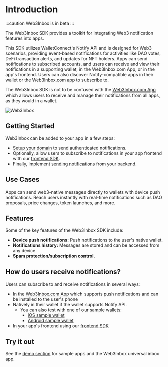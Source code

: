 
# Introduction

:::caution
Web3Inbox is in beta
:::

The Web3Inbox SDK provides a toolkit for integrating Web3 notification features into apps.

This SDK utilizes WalletConnect's Notify API and is designed for Web3 scenarios, providing event-based notifications for activities like DAO votes, DeFi transaction alerts, and updates for NFT holders. Apps can send notifications to subscribed accounts, and users can receive and view their notifications in a supporting wallet, in the Web3Inbox.com App, or in the app's frontend. Users can also discover Notify-compatible apps in their wallet or the Web3Inbox.com app to subscribe to.

The Web3Inbox SDK is not to be confused with the [Web3Inbox.com App](https://app.web3inbox.com) which allows users to receive and manage their notifications from all apps, as they would in a wallet.

![Web3Inbox](/img/web3wallet-notify-screenshots.jpg)

## Getting Started

Web3Inbox can be added to your app in a few steps:

- [Setup your domain](domain-setup) to send authenticated notifications.
- Optionally, allow users to subscribe to notifications in your app frontend with our [frontend SDK](frontend-integration/usage).
- Finally, implement [sending notifications](sending-notifications) from your backend.

## Use Cases

Apps can send web3-native messages directly to wallets with device push notifications. Reach users instantly with real-time notifications such as DAO proposals, price changes, token launches, and more.

## Features

Some of the key features of the Web3Inbox SDK include:

- **Device push notifications:** Push notifications to the user's native wallet.
- **Notifications history:** Messages are stored and can be accessed from any device.
- **Spam protection/subscription control.**

## How do users receive notifications?

Users can subscribe to and receive notifications in several ways:

- In the [Web3Inbox.com App](https://app.web3inbox.com) which supports push notifications and can be installed to the user's phone
- Natively in their wallet if the wallet supports Notify API.
  - You can also test with one of our sample wallets:
    - [iOS sample wallet](https://testflight.apple.com/join/09bTAryp)
    - [Android sample wallet](https://appdistribution.firebase.dev/i/d2c86e879abd5a86)
- In your app's frontend using our [frontend SDK](frontend-integration/usage)

## Try it out

See the [demo section](demo) for sample apps and the Web3Inbox universal inbox app.

